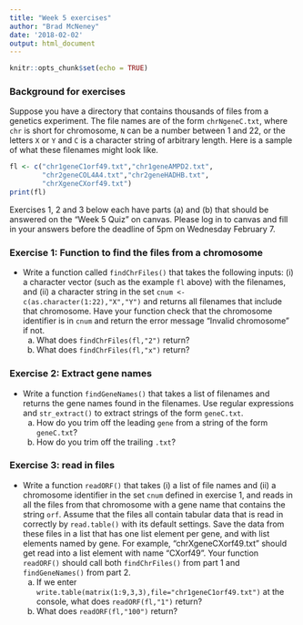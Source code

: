 ```yaml
---
title: "Week 5 exercises"
author: "Brad McNeney"
date: '2018-02-02'
output: html_document
---
```


```r
knitr::opts_chunk$set(echo = TRUE)
```

### Background for exercises

Suppose you have a directory that contains thousands of 
files from a genetics experiment. The file names are
of the form `chrNgeneC.txt`, where `chr` is short
for chromosome, `N` can be a number
between 1 and 22, or the letters `X` or `Y` and 
`C` is a character string of arbitrary length. Here is a sample of 
what these filenames might look like.
```r
fl <- c("chr1geneC1orf49.txt","chr1geneAMPD2.txt",
        "chr2geneCOL4A4.txt","chr2geneHADHB.txt",
        "chrXgeneCXorf49.txt")
print(fl)
```

Exercises 1, 2 and 3 below each have parts (a) and (b) that should be
answered on the "Week 5 Quiz" on canvas. Please log in to canvas and
fill in your answers before the deadline of 5pm on Wednesday February 7.

### Exercise 1: Function to find the files from a chromosome

- Write a function called `findChrFiles()`
that takes the following inputs: (i) a character 
vector (such as the example `fl` above) 
with the filenames, and (ii) a 
character string in the set 
`cnum <- c(as.character(1:22),"X","Y")`
and returns all filenames that include that chromosome.  Have
your function check that the chromosome identifier is 
in `cnum` and return the error message "Invalid chromosome" if not. 
    (a) What does `findChrFiles(fl,"2")` return?
    (b) What does `findChrFiles(fl,"x")` return?



### Exercise 2: Extract gene names

- Write a function `findGeneNames()` that takes a list of filenames and 
returns the gene names found in the filenames. 
Use regular expressions and
`str_extract()` to extract strings of the 
form `geneC.txt`. 
    (a) How do you trim off the leading `gene` from a string of the form
    `geneC.txt`?
    (b) How do you trim off the trailing `.txt`?

### Exercise 3: read in files

- Write a function `readORF()`
that takes (i) a list of file names and (ii) a chromosome identifier in 
the set `cnum` defined in exercise 1,
and reads in all the files from that
chromosome with a gene name that contains the string `orf`.
Assume that the files all contain tabular data that is
read in correctly by `read.table()` with its default settings.
Save the data from these files in a list that has one 
list element per gene, and with list elements named
by gene. For example, "chrXgeneCXorf49.txt" should
get read into a list element with name "CXorf49".
Your function `readORF()` should call both `findChrFiles()` from part 1 
and `findGeneNames()` from part 2.
    (a) If we enter `write.table(matrix(1:9,3,3),file="chr1geneC1orf49.txt")`
    at the console, what does `readORF(fl,"1")` return?
    (b) What does `readORF(fl,"100")` return?
    